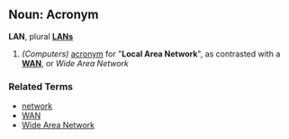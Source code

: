 ==Noun: Acronym==
'''LAN''', plural '''[[LANs]]'''

# ''(Computers)'' [[acronym]] for "'''Local Area Network'''", as contrasted with a '''[[WAN]]''', or ''Wide Area Network''

===Related Terms===
*[[network]]
*[[WAN]]
*[[Wide Area Network]]